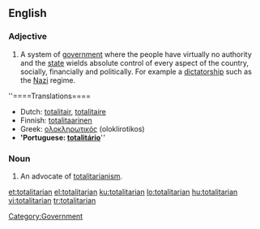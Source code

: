 ==English==

===Adjective===
{{en-adj}}

# A system of [[government]] where the people have virtually no authority and the [[state]] wields absolute control of every aspect of the country, socially, financially and politically. For example a [[dictatorship]] such as the [[Nazi]] regime.
[[Category:Government]]

''====Translations====
*Dutch: [[totalitair]], [[totalitaire]]
*Finnish: [[totalitaarinen]]
*Greek: [[ολοκληρωτικός]] (oloklirotikos) {{m}}
*''''Portuguese: [[totalitário]]'''''''[[]]''

===Noun===
{{en-noun}}

# An advocate of [[totalitarianism]].

[[et:totalitarian]]
[[el:totalitarian]]
[[ku:totalitarian]]
[[lo:totalitarian]]
[[hu:totalitarian]]
[[vi:totalitarian]]
[[tr:totalitarian]]